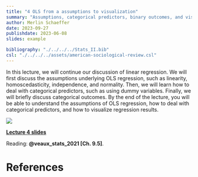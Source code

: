 ```yaml
---
title: "4 OLS from a assumptions to visualization"
summary: "Assumptions, categorical predictors, binary outcomes, and visualization"
author: Merlin Schaeffer
date: 2023-09-27
publishdate: 2023-06-08
slides: example

bibliography: "./../../../Stats_II.bib"
csl: "./../../../assets/american-sociological-review.csl"
---
```


In this lecture, we will continue our discussion of linear regression. We will first discuss the assumptions underlying OLS regression, such as linearity, homoscedasticity, independence, and normality. Then, we will learn how to deal with categorical predictors, such as using dummy variables. Finally, we will briefly discuss categorical outcomes. By the end of the lecture, you will be able to understand the assumptions of OLS regression, how to deal with categorical predictors, and how to visualize regression results.

![](/Lectures/4-OLS-Wisdom/4-OLS-Wisdom_files/figure-html/Predplot-1.png)

[**Lecture 4 slides**](/Lectures/4-OLS-Wisdom/4-OLS-Wisdoms.html)

Reading: **@veaux_stats_2021[Ch. 9.5]**.

# References
